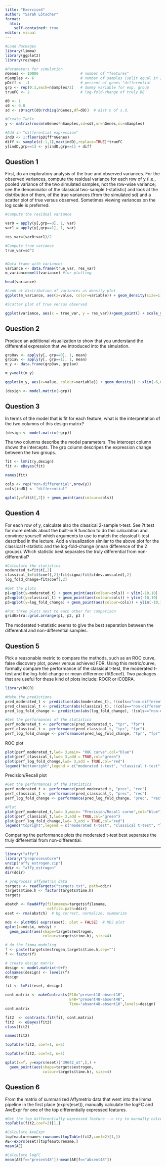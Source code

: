 ---
title: "Exercise4"
author: "Sarah Lötscher"
format:
  html:
    self-contained: true
editor: visual
---

```{r }
#Load Packages
library(limma)
library(ggplot2)
library(reshape)
```

```{r }
#Parameters for simulation
nGenes <- 10000                   # number of "features"
nSamples <- 6                     # number of samples (split equal in 2 groups)
pDiff <- .1                       # percent of genes "differential 
grp <- rep(0:1,each=nSamples/2)   # dummy variable for exp. group
trueFC <- 2                       # log-fold-change of truly DE

d0 <- 1
s0 <- 0.8
sd <- s0*sqrt(d0/rchisq(nGenes,df=d0))  # dist'n of s.d.
```

```{r }
#Create Table
y <- matrix(rnorm(nGenes*nSamples,sd=sd),nr=nGenes,nc=nSamples)

#Add in “differential expression”
indD <- 1:floor(pDiff*nGenes)
diff <- sample(c(-1,1),max(indD),replace=TRUE)*trueFC
y[indD,grp==1] <- y[indD,grp==1] + diff
```

## Question 1 
First, do an exploratory analysis of the true and observed variances. For the observed variances, compute the residual variance for each row of y (i.e., pooled variance of the two simulated samples, not the row-wise variance; see the denominator of the classical two-sample t-statistic) and look at the distribution of them, of the true variances (from the simulated sd) and a scatter plot of true versus observed. Sometimes viewing variances on the log scale is preferred.

```{r }
#compute the residual variance

var0 = apply(y[,grp==0], 1, var)
var1 = apply(y[,grp==1], 1, var)

res_var=(var0+var1)/2

#Compute true variance
true_var=sd^2


#Data frame with variances
variance <- data.frame(true_var, res_var)
m_variance=melt(variance) #for plotting

head(variance)
```

```{r }
#Look at distribution of variances as density plot
ggplot(m_variance, aes(x=value, color=variable)) + geom_density(size=1)+scale_x_continuous(trans = 'log10')

```

```{r }
#Scatter plot of true versus observed

ggplot(variance, aes(x = true_var, y = res_var))+geom_point() + scale_y_continuous(trans = 'log10')+scale_x_continuous(trans = 'log10')

```

## Question 2 
Produce an additional visualization to show that you understand the differential expression that we introduced into the simulation.

```{r }


grp0av <- apply(y[, grp==0], 1, mean)
grp1av <- apply(y[, grp==1], 1, mean)
m_y <- data.frame(grp0av, grp1av)

m_y=melt(m_y)

ggplot(m_y, aes(x=value, colour=variable)) + geom_density() + xlim(-6,6) + xlab("Sample") + ylab("Response") 

```

```{r }
(design <- model.matrix(~grp))
```

## Question 3 
In terms of the model that is fit for each feature, what is the interpretation of the two columns of this design matrix?

```{r }

(design <- model.matrix(~grp))

```

The two columns describe the model parameters. The intercept column shows the intercepts. The grp column descripes the expression change between the two groups.

```{r }
fit <- lmFit(y,design)
fit <- eBayes(fit)

names(fit)
```

```{r }
cols <- rep("non-differential",nrow(y))
cols[indD] <- "differential"

qplot(y=fit$t[,2]) + geom_point(aes(colour=cols)) 

```

## Question 4 
For each row of y, calculate also the classical 2-sample t-test. See ?t.test for more details about the built-in R function to do this calculation and convince yourself which arguments to use to match the classical t-test described in the lecture. Add a visualization similar to the above plot for the classical t-statistic and the log-fold-change (mean difference of the 2 groups). Which statistic best separates the truly differential from non-differential?

```{r }
#Calculate the statistics
moderated_t=fit$t[,2]
classical_t=fit$coef[,2]/fit$sigma/fit$stdev.unscaled[,2]
log_fold_change=fit$coef[,2]

#Get the plots
p1=qplot(y=moderated_t) + geom_point(aes(colour=cols)) + ylim(-10,10)
p2=qplot(y=classical_t) + geom_point(aes(colour=cols)) + ylim(-10,10)
p3=qplot(y=log_fold_change) + geom_point(aes(colour=cols)) + ylim(-10,10)

#Put three plots next to each other for comparison
gridExtra::grid.arrange(p1, p2, p3 )

```

The moderated t-statistic seems to give the best separation between the differential and non-differential samples.

## Question 5 
Pick a reasonable metric to compare the methods, such as an ROC curve, false discovery plot, power versus achieved FDR. Using this metric/curve, formally compare the performance of the classical t-test, the moderated t-test and the log-fold-change or mean difference (fit\$coef). Two packages that are useful for these kind of plots include: ROCR or iCOBRA.

```{r }
library(ROCR)

#Make the predictions
pred_moderated_t <- prediction(abs(moderated_t), !(cols=="non-differential"))
pred_classical_t <- prediction(abs(classical_t), !(cols=="non-differential"))
pred_log_fold_change <- prediction(abs(log_fold_change), !(cols=="non-differential"))

#Get the performances of the statistics
perf_moderated_t <- performance(pred_moderated_t, "tpr", "fpr")
perf_classical_t <- performance(pred_classical_t, "tpr", "fpr")
perf_log_fold_change <- performance(pred_log_fold_change, "tpr", "fpr")

```

ROC plot

```{r }
plot(perf_moderated_t,lwd= 3,main= "ROC curve",col="blue")
plot(perf_classical_t,lwd= 3,add = TRUE,col="green")
plot(perf_log_fold_change,lwd= 3,add = TRUE,col="red")
legend("bottomright",legend = c("moderated t-test", "classical t-test", "log-fold-change"), col = c("blue", "green", "red"), pch = 19, bty = "n")
```

Precision/Recall plot

```{r }
#Get the performances of the statistics
perf_moderated_t <- performance(pred_moderated_t, "prec", "rec")
perf_classical_t <- performance(pred_classical_t, "prec", "rec")
perf_log_fold_change <- performance(pred_log_fold_change, "prec", "rec")

#Plot
plot(perf_moderated_t,lwd= 3,main= "Precision/Recall curve",col="blue")
plot(perf_classical_t,lwd= 3,add = TRUE,col="green")
plot(perf_log_fold_change,lwd= 3,add = TRUE,col="red")
legend("topright",legend = c("moderated t-test", "classical t-test", "log-fold-change"), col = c("blue", "green", "red"), pch = 19, bty = "n")


```

Comparing the performance plots the moderated t-test best separates the truly differential from non-differential.

------------------------------------------------------------------------

```{r }
library("affy")
library("preprocessCore")
unzip("affy_estrogen.zip")
ddir <- "affy_estrogen"
dir(ddir)


```

```{r }
# preprocess affymetrix data
targets <- readTargets("targets.txt", path=ddir)
targets$time.h <- factor(targets$time.h)
targets

```

```{r }
abatch <- ReadAffy(filenames=targets$filename,
                   celfile.path=ddir)
eset <- rma(abatch)  # bg correct, normalize, summarize

```

```{r }
mds <- plotMDS( exprs(eset), plot = FALSE)  # MDS plot
qplot(x=mds$x, mds$y) + 
  geom_point(aes(shape=targets$estrogen, 
                 colour=targets$time.h), size=4)

```

```{r }
# do the limma modeling
f <- paste(targets$estrogen,targets$time.h,sep="")
f <- factor(f)

# create design matrix
design <- model.matrix(~0+f)
colnames(design) <- levels(f)
design

```

```{r }
fit <- lmFit(eset, design)

```

```{r }
cont.matrix <- makeContrasts(E10="present10-absent10",
                             E48="present48-absent48",
                             Time="absent48-absent10",levels=design)
cont.matrix

```

```{r }
fit2  <- contrasts.fit(fit, cont.matrix)
fit2  <- eBayes(fit2)
class(fit2)

```

```{r }
names(fit2)
```

```{r }
topTable(fit2, coef=1, n=5)
```

```{r }
topTable(fit2, coef=2, n=5)
```

```{r }
qplot(x=f, y=exprs(eset)["39642_at",],) + 
  geom_point(aes(shape=targets$estrogen, 
                 colour=targets$time.h), size=4)
```

## Question 6 
From the matrix of summarized Affymetrix data that went into the limma pipeline in the first place (exprs(eset)), manually calculate the logFC and AveExpr for one of the top differentially expressed features.

```{r }
#Get the top differentially expressed feature --> try to manually calculate these values
topTable(fit2,coef=2)[1,]

```

```{r }
#Calculate AveExpr
topfeauturename<-rownames(topTable(fit2,coef=2)[1,])
AE<-exprs(eset)[topfeauturename,]
mean(AE)

```

```{r }
#Calculate logFC
mean(AE[f=="present48"])-mean(AE[f=="absent48"])  

```
